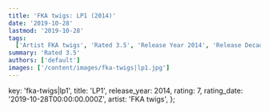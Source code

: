 ```yaml
---
title: 'FKA twigs: LP1 (2014)'
date: '2019-10-28'
lastmod: '2019-10-28'
tags:
  ['Artist FKA twigs', 'Rated 3.5', 'Release Year 2014', 'Release Decade 2010']
summary: 'Rated 3.5'
authors: ['default']
images: ['/content/images/fka-twigs|lp1.jpg']
---
```


  key: 'fka-twigs|lp1',
  title: 'LP1',
  release_year: 2014,
  rating: 7,
  rating_date: '2019-10-28T00:00:00.000Z',
  artist: 'FKA twigs',
};

<MusicRating data={data} />
